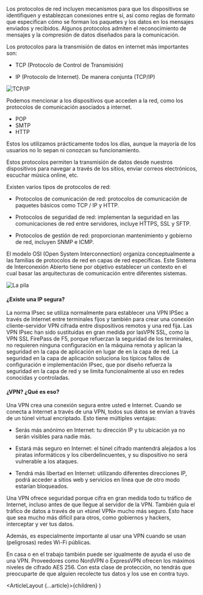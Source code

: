 

Los protocolos de red incluyen mecanismos para que los dispositivos se
identifiquen y establezcan conexiones entre sí, así como reglas de formato
que especifican cómo se forman los paquetes y los datos en los mensajes
enviados y recibidos. Algunos protocolos admiten el reconocimiento de
mensajes y la compresión de datos diseñados para la comunicación.

Los protocolos para la transmisión de datos en internet más importantes son:

- TCP (Protocolo de Control de Transmisión)

- IP (Protocolo de Internet). De manera conjunta (TCP/IP)

![TCP/IP](https://sites.google.com/site/redesinformaticasjh/_/rsrc/1459033312745/tcp-transmision-control-protocol/image003.jpg?height=242&width=320)

Podemos mencionar a los dispositivos que acceden a la red,
como los protocolos de comunicación asociados a internet.

- POP
- SMTP
- HTTP

Estos los utilizamos prácticamente todos los días, aunque la mayoría
de los usuarios no lo sepan ni conozcan su funcionamiento.

Estos protocolos permiten la transmisión de datos desde nuestros
dispositivos para navegar a través de los sitios, enviar correos
electrónicos, escuchar música online, etc.

Existen varios tipos de protocolos de red:

- Protocolos de comunicación de red: protocolos de comunicación de
  paquetes básicos como TCP / IP y HTTP.

- Protocolos de seguridad de red: implementan la seguridad en las
  comunicaciones de red entre servidores, incluye HTTPS, SSL y SFTP.

- Protocolos de gestión de red: proporcionan mantenimiento y gobierno
  de red, incluyen SNMP e ICMP.

El modelo OSI (Open System Interconnection) organiza conceptualmente
a las familias de protocolos de red en capas de red específicas.
Este Sistema de Interconexión Abierto tiene por objetivo establecer
un contexto en el cual basar las arquitecturas de comunicación entre
diferentes sistemas.

![La pila](/images/1.png)

#### ¿Existe una IP segura?

La norma IPsec se utiliza normalmente para establecer una VPN IPSec a
través de Internet entre terminales fijos y también para crear una
conexión cliente-servidor VPN cifrada entre dispositivos remotos y
una red fija. Las VPN IPsec han sido sustituidas en gran medida por
lasVPN SSL, como la VPN SSL FirePass de F5, porque refuerzan la
seguridad de los terminales, no requieren ninguna configuración
en la máquina remota y aplican la seguridad en la capa de aplicación
en lugar de en la capa de red. La seguridad en la capa de aplicación
soluciona los típicos fallos de configuración e implementación IPsec,
que por diseño refuerza la seguridad en la capa de red y se limita
funcionalmente al uso en redes conocidas y controladas.

#### ¿VPN? ¿Qué es eso?

Una VPN crea una conexión segura entre usted e Internet.
Cuando se conecta a Internet a través de una VPN, todos sus
datos se envían a través de un túnel virtual encriptado.
Esto tiene múltiples ventajas:

- Serás más anónimo en Internet: tu dirección IP y tu ubicación
  ya no serán visibles para nadie más.

- Estará más seguro en Internet: el túnel cifrado mantendrá alejados
  a los piratas informáticos y los ciberdelincuentes, y su dispositivo
  no será vulnerable a los ataques.

- Tendrá más libertad en Internet: utilizando diferentes direcciones
  IP, podrá acceder a sitios web y servicios en línea que de otro modo
  estarían bloqueados.

Una VPN ofrece seguridad porque cifra en gran medida todo
tu tráfico de Internet, incluso antes de que llegue al servidor
de la VPN. También guía el tráfico de datos a través de un «túnel VPN»
mucho más seguro. Esto hace que sea mucho más difícil para otros, como
gobiernos y hackers, interceptar y ver tus datos.

Además, es especialmente importante al usar una VPN cuando se usan
(peligrosas) redes Wi-Fi públicas.

En casa o en el trabajo también puede ser igualmente de ayuda el
uso de una VPN. Proveedores como NordVPN o ExpressVPN ofrecen
los máximos niveles de cifrado AES 256. Con esta clase de protección,
no tendrás que preocuparte de que alguien recolecte tus datos y los use en contra tuyo.

  <ArticleLayout {...article}>{children}</ArticleLayout>
)
